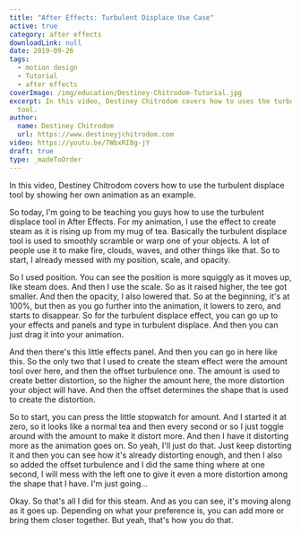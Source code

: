```yaml
---
title: "After Effects: Turbulent Displace Use Case"
active: true
category: after effects
downloadLink: null
date: 2019-09-26
tags:
  - motion design
  - Tutorial
  - after effects
coverImage: /img/education/Destiney-Chitrodom-Tutorial.jpg
excerpt: In this video, Destiney Chitrodom covers how to uses the turbulent displace
  tool.
author:
  name: Destiney Chitrodom
  url: https://www.destineyjchitrodom.com
video: https://youtu.be/7WbxRI8g-jY
draft: true
type: _madeToOrder
---
```


In this video, Destiney Chitrodom covers how to use the turbulent displace tool by showing her own animation as an example.

So today, I'm going to be teaching you guys how to use the turbulent displace tool in After Effects. For my animation, I use the effect to create steam as it is rising up from my mug of tea. Basically the turbulent displace tool is used to smoothly scramble or warp one of your objects. A lot of people use it to make fire, clouds, waves, and other things like that. So to start, I already messed with my position, scale, and opacity.

So I used position. You can see the position is more squiggly as it moves up, like steam does. And then I use the scale. So as it raised higher, the tee got smaller. And then the opacity, I also lowered that. So at the beginning, it's at 100%, but then as you go further into the animation, it lowers to zero, and starts to disappear. So for the turbulent displace effect, you can go up to your effects and panels and type in turbulent displace. And then you can just drag it into your animation.

And then there's this little effects panel. And then you can go in here like this. So the only two that I used to create the steam effect were the amount tool over here, and then the offset turbulence one. The amount is used to create better distortion, so the higher the amount here, the more distortion your object will have. And then the offset determines the shape that is used to create the distortion.

So to start, you can press the little stopwatch for amount. And I started it at zero, so it looks like a normal tea and then every second or so I just toggle around with the amount to make it distort more. And then I have it distorting more as the animation goes on. So yeah, I'll just do that. Just keep distorting it and then you can see how it's already distorting enough, and then I also so added the offset turbulence and I did the same thing where at one second, I will mess with the left one to give it even a more distortion among the shape that I have. I'm just going...

Okay. So that's all I did for this steam. And as you can see, it's moving along as it goes up. Depending on what your preference is, you can add more or bring them closer together. But yeah, that's how you do that.
